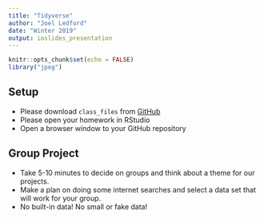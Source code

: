 ```yaml
---
title: "Tidyverse"
author: "Joel Ledford"
date: "Winter 2019"
output: ioslides_presentation
---
```


```r
knitr::opts_chunk$set(echo = FALSE)
library("jpeg")
```

## Setup
- Please download `class_files` from [GitHub](https://github.com/FRS417-DataScienceBiologists)
- Please open your homework in RStudio
- Open a browser window to your GitHub repository

## Group Project
- Take 5-10 minutes to decide on groups and think about a theme for our projects.
- Make a plan on doing some internet searches and select a data set that will work for your group.
- No built-in data! No small or fake data!
